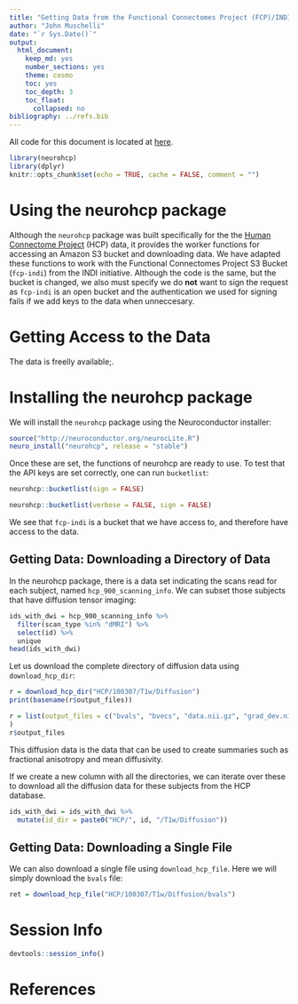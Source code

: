 ```yaml
---
title: "Getting Data from the Functional Connectomes Project (FCP)/INDI"
author: "John Muschelli"
date: "`r Sys.Date()`"
output:
  html_document:
    keep_md: yes
    number_sections: yes
    theme: cosmo
    toc: yes
    toc_depth: 3
    toc_float:
      collapsed: no
bibliography: ../refs.bib
---
```


All code for this document is located at [here](https://raw.githubusercontent.com/muschellij2/neuroc/master/fcp_indi/index.R).

```r
library(neurohcp)
library(dplyr)
knitr::opts_chunk$set(echo = TRUE, cache = FALSE, comment = "")
```

# Using the neurohcp package

Although the `neurohcp` package was built specifically for the the [Human Connectome Project](https://www.humanconnectome.org/) (HCP) data, it provides the worker functions for accessing an Amazon S3 bucket and downloading data.  We have adapted these functions to work with the Functional Connectomes Project S3 Bucket (`fcp-indi`) from the INDI initiative.  Although the code is the same, but the bucket is changed, we also must specify we do **not** want to sign the request as `fcp-indi` is an open bucket and the authentication we used for signing fails if we add keys to the data when unneccesary.


# Getting Access to the Data

The data is freelly available;.

# Installing the neurohcp package

We will install the `neurohcp` package using the Neuroconductor installer:
```r
source("http://neuroconductor.org/neurocLite.R")
neuro_install("neurohcp", release = "stable")
```
Once these are set, the functions of neurohcp are ready to use.  To test that the API keys are set correctly, one can run `bucketlist`:

```r
neurohcp::bucketlist(sign = FALSE)
```

```r
neurohcp::bucketlist(verbose = FALSE, sign = FALSE)
```

We see that `fcp-indi` is a bucket that we have access to, and therefore have access to the data.











## Getting Data: Downloading a Directory of Data

In the neurohcp package, there is a data set indicating the scans read for each subject, named `hcp_900_scanning_info`.  We can subset those subjects that have diffusion tensor imaging:

```r
ids_with_dwi = hcp_900_scanning_info %>% 
  filter(scan_type %in% "dMRI") %>% 
  select(id) %>% 
  unique
head(ids_with_dwi)
```

Let us download the complete directory of diffusion data using `download_hcp_dir`:
```r
r = download_hcp_dir("HCP/100307/T1w/Diffusion")
print(basename(r$output_files))
```
```r
r = list(output_files = c("bvals", "bvecs", "data.nii.gz", "grad_dev.nii.gz", "nodif_brain_mask.nii.gz")
)
r$output_files
```
This diffusion data is the data that can be used to create summaries such as fractional anisotropy and mean diffusivity.  

If we create a new column with all the directories, we can iterate over these to download all the diffusion data for these subjects from the HCP database.
```r
ids_with_dwi = ids_with_dwi %>% 
  mutate(id_dir = paste0("HCP/", id, "/T1w/Diffusion"))
```

## Getting Data: Downloading a Single File
We can also download a single file using `download_hcp_file`.  Here we will simply download the `bvals` file:

```r
ret = download_hcp_file("HCP/100307/T1w/Diffusion/bvals")
```



# Session Info

```r
devtools::session_info()
```

# References

